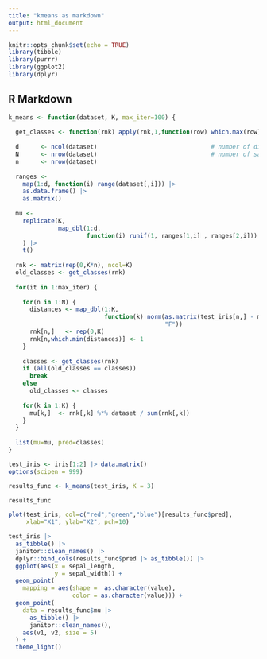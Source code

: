 ```yaml
---
title: "kmeans as markdown"
output: html_document
---
```


```r
knitr::opts_chunk$set(echo = TRUE)
library(tibble)
library(purrr)
library(ggplot2)
library(dplyr)
```

## R Markdown

```r
k_means <- function(dataset, K, max_iter=100) {
  
  get_classes <- function(rnk) apply(rnk,1,function(row) which.max(row))
  
  d      <- ncol(dataset)                                # number of dimensions
  N      <- nrow(dataset)                                # number of samples
  n      <- nrow(dataset)
  
  ranges <- 
    map(1:d, function(i) range(dataset[,i])) |>
    as.data.frame() |>
    as.matrix() 
  
  mu <- 
    replicate(K,
              map_dbl(1:d, 
                      function(i) runif(1, ranges[1,i] , ranges[2,i]))
    ) |> 
    t()
  
  rnk <- matrix(rep(0,K*n), ncol=K)
  old_classes <- get_classes(rnk)
  
  for(it in 1:max_iter) {
    
    for(n in 1:N) {
      distances <- map_dbl(1:K, 
                           function(k) norm(as.matrix(test_iris[n,] - mu[k,]),
                                            "F"))
      rnk[n,]   <- rep(0,K)
      rnk[n,which.min(distances)] <- 1
    }
    
    classes <- get_classes(rnk)
    if (all(old_classes == classes))
      break
    else 
      old_classes <- classes
    
    for(k in 1:K) {
      mu[k,]  <- rnk[,k] %*% dataset / sum(rnk[,k])
    }
  }
  
  list(mu=mu, pred=classes)
}
```


```r
test_iris <- iris[1:2] |> data.matrix()
options(scipen = 999)

results_func <- k_means(test_iris, K = 3)

results_func
```

```r
plot(test_iris, col=c("red","green","blue")[results_func$pred],
     xlab="X1", ylab="X2", pch=10)
```

```r
test_iris |> 
  as_tibble() |> 
  janitor::clean_names() |> 
  dplyr::bind_cols(results_func$pred |> as_tibble()) |> 
  ggplot(aes(x = sepal_length, 
             y = sepal_width)) +
  geom_point(
    mapping = aes(shape =  as.character(value),
                  color = as.character(value))) +
  geom_point(
    data = results_func$mu |> 
      as_tibble() |> 
      janitor::clean_names(), 
    aes(v1, v2, size = 5)
  ) +
  theme_light()

```

